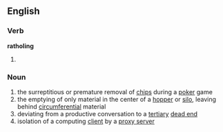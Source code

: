 ==English==
===Verb===
'''ratholing'''
# {{present participle of|rathole}}

===Noun===
{{en-noun}}
#the surreptitious or premature removal of [[chips]] during a [[poker]] game
#the emptying of only material in the center of a [[hopper]] or [[silo]], leaving behind [[circumferential]] material
#deviating from a productive conversation to a [[tertiary]] [[dead end]]
#isolation of a computing [[client]] by a [[proxy server]]